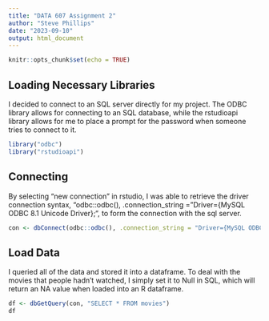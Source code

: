 ---
title: "DATA 607 Assignment 2"
author: "Steve Phillips"
date: "2023-09-10"
output: html_document
---

```{r setup, include=FALSE}
knitr::opts_chunk$set(echo = TRUE)
```
## Loading Necessary Libraries
I decided to connect to an SQL server directly for my project. The ODBC library allows for connecting to an SQL database, while the rstudioapi library allows for me to place a prompt for the password when someone tries to connect to it.
```{r}
library("odbc")
library("rstudioapi")
```
## Connecting
By selecting "new connection" in rstudio, I was able to retrieve the driver connection syntax, "odbc::odbc(), .connection_string = "Driver={MySQL ODBC 8.1 Unicode Driver};", to form the connection with the sql server.
```{r}
con <- dbConnect(odbc::odbc(), .connection_string = "Driver={MySQL ODBC 8.1 Unicode Driver};", Server = "localhost", Database = "week_2_assignment", UID = "root", PWD = rstudioapi::askForPassword("Database Password"), Port = 3306)
```
## Load Data
I queried all of the data and stored it into a dataframe. To deal with the movies that people hadn't watched, I simply set it to Null in SQL, which will return an NA value when loaded into an R dataframe.
```{r}
df <- dbGetQuery(con, "SELECT * FROM movies")
df
```




